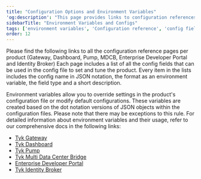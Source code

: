 ```yaml
---
title: "Configuration Options and Environment Variables"
'og:description': "This page provides links to configuration references for the various Tyk components, including the Gateway, Dashboard, Pump, MDCB, Developer Portal and Identity Broker."
sidebarTitle: "Environment Variables and Configs"
tags: ['environment variables', 'Configuration reference', 'config field', 'Reference documentation']
order: 12
---
```


Please find the following links to all the configuration reference pages per product (Gateway, Dashboard, Pump, MDCB, Enterprise Developer Portal and Identity Broker)
Each page includes a list of all the config fields that can be used in the config file to set and tune the product.
Every item in the lists includes the config name in JSON notation, the format as an environment variable, the field type and a short description.

Environment variables allow you to override settings in the product's configuration file or modify default configurations. These variables are created based on the dot notation versions of JSON objects within the configuration files. Please note that there may be exceptions to this rule. For detailed information about environment variables and their usage, refer to our comprehensive docs in the following links:
* [Tyk Gateway](/5.5/tyk-oss-gateway/configuration)
* [Tyk Dashboard](/5.5/tyk-dashboard/configuration)
* [Tyk Pump](/5.5/tyk-pump/tyk-pump-configuration/tyk-pump-environment-variables)
* [Tyk Multi Data Center Bridge](/5.5/tyk-multi-data-centre/mdcb-configuration-options)
* [Enterprise Developer Portal](/5.5/product-stack/tyk-enterprise-developer-portal/deploy/configuration)
* [Tyk Identity Broker](/5.5/tyk-configuration-reference/tyk-identity-broker-configuration)
